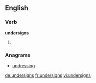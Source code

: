 
==English==

===Verb===
'''undersigns'''

# {{third-person singular of|undersign}}

===Anagrams===
* [[undressing#English|undressing]]

[[de:undersigns]]
[[fr:undersigns]]
[[vi:undersigns]]